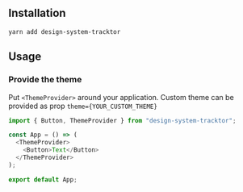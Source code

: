 
<Meta title="Installation"/>


## Installation

```console
yarn add design-system-tracktor
```

## Usage

### Provide the theme

Put `<ThemeProvider>` around your application.
Custom theme can be provided as prop `theme={YOUR_CUSTOM_THEME}`

```typescript jsx
import { Button, ThemeProvider } from "design-system-tracktor";

const App = () => (
  <ThemeProvider>
    <Button>Text</Button>
  </ThemeProvider>
);

export default App;
```
